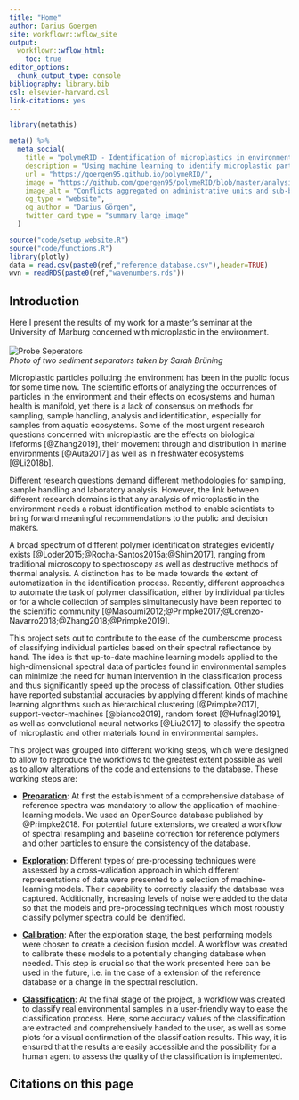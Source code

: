 ```yaml
---
title: "Home"
author: Darius Goergen
site: workflowr::wflow_site
output:
  workflowr::wflow_html:
    toc: true
editor_options:
  chunk_output_type: console
bibliography: library.bib
csl: elsevier-harvard.csl
link-citations: yes
---
```


```r
library(metathis)

meta() %>%
  meta_social(
    title = "polymeRID - Identification of microplastics in environmental samples",
    description = "Using machine learning to identify microplastic particles in environmental samples based on their FTIR-spectra.",
    url = "https://goergen95.github.io/polymeRID/",
    image = "https://github.com/goergen95/polymeRID/blob/master/analysis/assets/images/seperators.jpg?raw=true",
    image_alt = "Conflicts aggregated on administrative units and sub-basin watersheds",
    og_type = "website",
    og_author = "Darius Görgen",
    twitter_card_type = "summary_large_image"
  )
```


```r
source("code/setup_website.R")
source("code/functions.R")
library(plotly)
data = read.csv(paste0(ref,"reference_database.csv"),header=TRUE)
wvn = readRDS(paste0(ref,"wavenumbers.rds"))
```



## Introduction  


Here I present the results of my work for a master's seminar at the 
University of Marburg concerned with microplastic in the environment.  
<br>
![Probe Seperators](assets/images/seperators.jpg)<br>
*Photo of two sediment separators taken by Sarah Brüning*

Microplastic particles polluting the environment has been in the public focus
for some time now. The scientific efforts of analyzing the occurrences
of particles in the environment and their effects on ecosystems and human health
is manifold, yet there is a lack of consensus on methods for sampling, sample handling,
analysis and identification, especially for samples from aquatic ecosystems.
Some of the most urgent research questions concerned with microplastic
are the effects on biological lifeforms [@Zhang2019], their movement through and
distribution in marine environments [@Auta2017] as well as in freshwater ecosystems [@Li2018b].

Different research questions demand different methodologies for sampling,
sample handling and laboratory analysis. However, the link between different
research domains is that any analysis of microplastic in the environment needs a 
robust identification method to enable scientists to bring forward 
meaningful recommendations to the public and decision makers.

A broad spectrum of different polymer identification strategies evidently exists
[@Loder2015;@Rocha-Santos2015a;@Shim2017], ranging from traditional microscopy 
to spectroscopy as well as destructive methods of thermal analysis. A distinction
has to be made towards the extent of automatization in the identification
process. Recently, different approaches to automate the task of polymer classification,
either by individual particles or for a whole collection of samples simultaneously
have been reported to the scientific community [@Masoumi2012;@Primpke2017;@Lorenzo-Navarro2018;@Zhang2018;@Primpke2019].

This project sets out to contribute to the ease of the cumbersome process of 
classifying individual particles based on their spectral reflectance by hand.
The idea is that up-to-date machine learning models applied to the 
high-dimensional spectral data of particles found in environmental samples can 
minimize the need for human intervention in the classification process and 
thus significantly speed up the process of classification.
Other studies have reported substantial accuracies by applying different kinds
of machine learning algorithms such as hierarchical clustering [@Primpke2017], 
support-vector-machines [@bianco2019], random forest [@Hufnagl2019], as well as
convolutional neural networks [@Liu2017] to classify the spectra of microplastic
and other materials found in environmental samples.

This project was grouped into different working steps, which were designed 
to allow to reproduce the workflows to the greatest extent possible
as well as to allow alterations of the code and extensions to the database. 
These working steps are:    

* [**Preparation**](preparation.html): At first the establishment of a comprehensive database of reference spectra was mandatory to allow the application of machine-learning models. We used an OpenSource database published by @Primpke2018. For potential future extensions, we created a workflow of spectral resampling and baseline correction for reference polymers and other particles to ensure the consistency of the database.

* [**Exploration**](exploration.html): Different types of pre-processing techniques were assessed by a cross-validation approach in which different representations of data were presented to a selection of machine-learning models. Their capability to correctly classify the database was captured. Additionally, increasing levels of noise were added to the data so that the models and pre-processing techniques which most robustly classify polymer spectra could be identified. 

* [**Calibration**](calibration.html): After the exploration stage, the best performing models were chosen to create a decision fusion model. A workflow was created to calibrate these models to a potentially changing database when needed. This step is crucial so that the work presented here can be used in the future, i.e. in the case of a 
extension of the reference database or a change in the spectral resolution.  

* [**Classification**](classification.html): At the final stage of the project, a workflow was created to classify real environmental samples in a user-friendly way to ease the classification process. Here, some accuracy values of the classification are extracted and comprehensively handed to the user, as well as some plots for a visual confirmation of the classification results. This way, it is ensured that the results are easily accessible and the possibility for a human agent to assess the quality of the classification is implemented.


## Citations on this page

